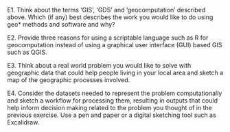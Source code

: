 
E1. Think about the terms 'GIS'\index{GIS}, 'GDS' and 'geocomputation' described above. Which (if any) best describes the work you would like to do using geo* methods and software and why?

E2. Provide three reasons for using a scriptable language such as R for geocomputation instead of using a graphical user interface (GUI) based GIS such as QGIS\index{QGIS}.

E3. Think about a real world problem you would like to solve with geographic data that could help people living in your local area and sketch a map of the geographic processes involved.

E4. Consider the datasets needed to represent the problem computationally and sketch a workflow for processing them, resulting in outputs that could help inform decision making related to the problem you thought of in the previous exercise. Use a pen and paper or a digital sketching tool such as Excalidraw.

<!--toDo: rl -->
<!--add solutions!-->